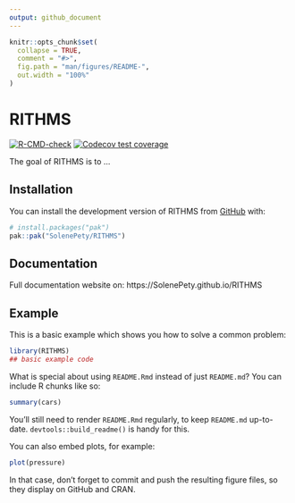 ```yaml
---
output: github_document
---
```


<!-- README.md is generated from README.Rmd. Please edit that file -->

```r
knitr::opts_chunk$set(
  collapse = TRUE,
  comment = "#>",
  fig.path = "man/figures/README-",
  out.width = "100%"
)
```

# RITHMS

<!-- badges: start -->
[![R-CMD-check](https://github.com/SolenePety/RITHMS/actions/workflows/R-CMD-check.yaml/badge.svg)](https://github.com/SolenePety/RITHMS/actions/workflows/R-CMD-check.yaml)
[![Codecov test coverage](https://codecov.io/gh/SolenePety/RITHMS/graph/badge.svg)](https://app.codecov.io/gh/SolenePety/RITHMS)
<!-- badges: end -->

The goal of RITHMS is to ...

## Installation

You can install the development version of RITHMS from [GitHub](https://github.com/) with:

``` r
# install.packages("pak")
pak::pak("SolenePety/RITHMS")
```

## Documentation

Full documentation website on: https://SolenePety.github.io/RITHMS

## Example

This is a basic example which shows you how to solve a common problem:

```r
library(RITHMS)
## basic example code
```

What is special about using `README.Rmd` instead of just `README.md`? You can include R chunks like so:

```r
summary(cars)
```

You'll still need to render `README.Rmd` regularly, to keep `README.md` up-to-date. `devtools::build_readme()` is handy for this.

You can also embed plots, for example:

```r
plot(pressure)
```

In that case, don't forget to commit and push the resulting figure files, so they display on GitHub and CRAN.

